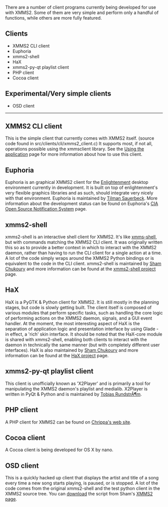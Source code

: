 There are a number of client programs currently being developed for use with XMMS2. Some of them are very simple and perform only a handful of functions, while others are more fully featured.

== Clients ==

* XMMS2 CLI client
* Euphoria
* xmms2-shell
* HaX
* xmms2-py-qt playlist client
* PHP client
* Cocoa client

== Experimental/Very simple clients ==

* OSD client


----


== XMMS2 CLI client ==

This is the simple client that currently comes with XMMS2 itself. (source code found in src/clients/cli/xmms2_client.c) It supports most, if not all, operations possible using the xmmsclient library. See the [[Using the application]] page for more information about how to use this client.

== Euphoria ==

Euphoria is an graphical XMMS2 client for the [http://enlightenment.org Enlightenment] desktop environment currently in development. It is built on top of enlightenment's very flexible graphics libraries and as such, should integrate very nicely with that environment. Euphoria is maintained by [http://code-monkey.de/ Tilman Sauerbeck]. More information about the development status can be found on Euphoria's [http://cia.navi.cx/stats/project/e/e17/apps/euphoria CIA Open Source Notification System] page.

== xmms2-shell ==

xmms2-shell is an interactive shell client for XMMS2. It's like [http://freshmeat.net/projects/xmms-shell/ xmms-shell], but with commands matching the XMMS2 CLI client. It was originally written this so as to provide a better context in which to interact with the XMMS2 daemon, rather than having to run the CLI client for a single action at a time. A lot of the code simply wraps around the XMMS2 Python bindings or is equivalent to the code in the CLI client. xmms2-shell is maintained by [http://eleusis.f2o.org/ Sham Chukoury] and more information can be found at the [http://eleusis.f2o.org/projects/xmms2/shell/ xmms2-shell project] page.

== HaX ==

HaX is a PyGTK & Python client for XMMS2. It is still mostly in the planning stages, but code is slowly getting built. The client itself is composed of various modules that perform specific tasks, such as handling the core logic of performing actions on the XMMS2 daemon, signals, and a GUI event handler. At the moment, the most interesting aspect of HaX is the separation of application logic and presentation interface by using Glade - in effect, a 'rich' skin interface. It should be noted that the HaX-core module is shared with xmms2-shell, enabling both clients to interact with the daemon in technically the same manner (but with completely different user interfaces). HaX is also maintained by [http://eleusis.f2o.org/ Sham Chukoury] and more information can be found at the [http://eleusis.f2o.org/projects/xmms2/hax/ HaX project] page.

== xmms2-py-qt playlist client ==

This client is unofficially known as 'X2Player' and is primarily a tool for manipulating the XMMS2 daemon's playlist and medialib. X2Player is written in PyQt & Python and is maintained by [[Tobias RundstrÃ¶m]].

== PHP client ==

A PHP client for XMMS2 can be found on [http://cochrane.chrippa.org/xmms2/ Chrippa's web site].

== Cocoa client ==

A Cocoa client is being developed for OS X by nano.

== OSD client ==

This is a quickly hacked up client that displays the artist and title of a song every time a new song starts playing, is paused, or is stopped. A lot of the code comes from the original xmms2-shell and the test python client in the XMMS2 source tree. You can [http://eleusis.f2o.org/projects/xmms2/xmms2-osd.tar.bz2 download] the script from Sham's [http://eleusis.f2o.org/projects/xmms2/ XMMS2 page].